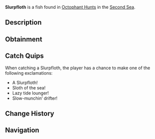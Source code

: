 {{FishInfobox
|image          = Slurpfloth.png
|rarity         = Limited
|event          = Animal Hunt
|sea            = Second Sea
|location       = [[Animals: Octophant]]
|sublocation    = 
|sources        = Fishing Rod
|radar_location = 
|prog_speed     = -45
|xp             = 1700
|weather        = Rain
|time           = 
|season         = Winter
|bait           = Fish Head
|base_weight    = 370
|base_value     = 1200
|weight_range   = 275
|base_chance    = 20
|base_resil     = 25
}}
'''Slurpfloth''' is a {{Rarity|Limited}} fish found in [[Octophant Hunt]]s in the [[Second Sea]].

== Description ==
{{Description|A lazy, sloth-like swimmer with drooping fins, nibbling slowly in the dark waters.|Bestiary Entry}}

== Obtainment ==
{{Description|It hangs where the rain drizzles over the sea.|Bestiary Hint}}
{{Fish Availability|
Octophant Hunt/Octophant Catchable
Octophant Hunt/Octophant Uncatchable
|top_rods      = 
Free Spirit Rod\414239.03\381889.73;
Trident Rod\348049.17\321308.29;
Verdant Shear Rod\280365.17\279339.32;
Firefly Rod\273831.95\272908.1;
Leviathan's Fang Rod\253199.34\249404.07;
Resourceful Rod\210330.3\209601.82;
North-Star Rod\173965\173231.88;
Event Horizon Rod\173119.22\173897.31;
Astral Rod\173119.22\173897.31;
Blazebringer Rod\226682.47\208980.23;
Astralhook Rod\190304.84\188985.45;
No-Life Rod\171686.86\168309.87;
Seraphic Rod\145091.63\142736.29;
Ethereal Prism Rod\142407.99\140341.3;
Challenger's Rod\138882.84\136228.52;
Rod Of The Forgotten Fang\128098.49\125985.63;
Depthseeker Rod\123092.67\120396.44;
Steady Rod\116630.62\126521.46;
Rod Of The Exalted One\114624\112864.1;
Rod Of The Depths\114614.87\112619.24;
Avalanche Rod\114614.48\111965.67;
Volcanic Rod\108734.15\105169.02;
Zeus Rod\105480.45\104153.17
|recommended   = Free Spirit Rod
}}

== Catch Quips ==
When catching a Slurpfloth, the player has a chance to make one of the following exclamations:
* A Slurpfloth!
* Sloth of the sea!
* Lazy tide lounger!
* Slow-munchin’ drifter!

== Change History ==
{{Change History|{{subst:Current Version}}}}

== Navigation ==
{{Fish Navbox|Animals: Octophant}}